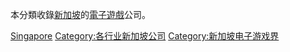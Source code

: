本分類收錄[[新加坡|新加坡]]的[[電子遊戲|電子遊戲]]公司。

[[Category:各地電子遊戲公司|Singapore]]
[[Category:各行业新加坡公司|Category:各行业新加坡公司]]
[[Category:新加坡电子游戏界|Category:新加坡电子游戏界]]